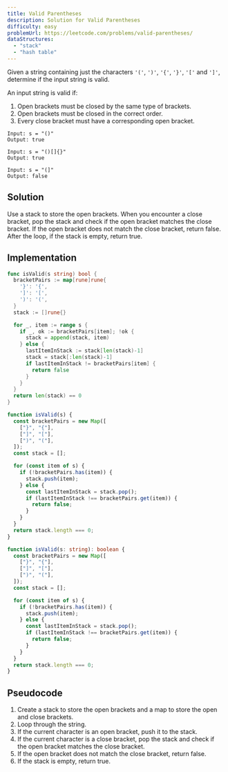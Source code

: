 ```yaml
---
title: Valid Parentheses
description: Solution for Valid Parentheses
difficulty: easy
problemUrl: https://leetcode.com/problems/valid-parentheses/
dataStructures:
  - "stack"
  - "hash table"
---
```



Given a string containing just the characters `'('`, `')'`, `'{'`, `'}'`, `'['` and `']'`, determine if the input string is valid.

An input string is valid if:

1. Open brackets must be closed by the same type of brackets.
2. Open brackets must be closed in the correct order.
3. Every close bracket must have a corresponding open bracket.

```
Input: s = "()"
Output: true

Input: s = "()[]{}"
Output: true

Input: s = "(]"
Output: false
```

## Solution

Use a stack to store the open brackets. When you encounter a close bracket, pop the stack and check if the open bracket matches the close bracket. If the open bracket does not match the close bracket, return false. After the loop, if the stack is empty, return true.

## Implementation

<Tabs>
  <TabItem label="go">

```go
func isValid(s string) bool {
  bracketPairs := map[rune]rune{
    '}': '{',
    ']': '[',
    ')': '(',
  }
  stack := []rune{}

  for _, item := range s {
    if _, ok := bracketPairs[item]; !ok {
      stack = append(stack, item)
    } else {
      lastItemInStack := stack[len(stack)-1]
      stack = stack[:len(stack)-1]
      if lastItemInStack != bracketPairs[item] {
        return false
      }
    }
  }
  return len(stack) == 0
}
```

  </TabItem>
  <TabItem label="js">

```js
function isValid(s) {
  const bracketPairs = new Map([
    ["}", "{"],
    ["]", "["],
    [")", "("],
  ]);
  const stack = [];

  for (const item of s) {
    if (!bracketPairs.has(item)) {
      stack.push(item);
    } else {
      const lastItemInStack = stack.pop();
      if (lastItemInStack !== bracketPairs.get(item)) {
        return false;
      }
    }
  }
  return stack.length === 0;
}
```

  </TabItem>
  <TabItem label="ts">

```ts
function isValid(s: string): boolean {
  const bracketPairs = new Map([
    ["}", "{"],
    ["]", "["],
    [")", "("],
  ]);
  const stack = [];

  for (const item of s) {
    if (!bracketPairs.has(item)) {
      stack.push(item);
    } else {
      const lastItemInStack = stack.pop();
      if (lastItemInStack !== bracketPairs.get(item)) {
        return false;
      }
    }
  }
  return stack.length === 0;
}
```

  </TabItem>
</Tabs>

## Pseudocode

1. Create a stack to store the open brackets and a map to store the open and close brackets.
2. Loop through the string.
3. If the current character is an open bracket, push it to the stack.
4. If the current character is a close bracket, pop the stack and check if the open bracket matches the close bracket.
5. If the open bracket does not match the close bracket, return false.
6. If the stack is empty, return true.
